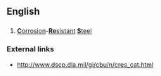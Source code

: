 ==English==

==={{initialism-old|en}}===
{{en-initialism}}

# [[corrosion|'''C'''orrosion]]-[[resistant|'''Re'''sistant]] [[steel|'''S'''teel]]

===External links===
* http://www.dscp.dla.mil/gi/cbu/n/cres_cat.html